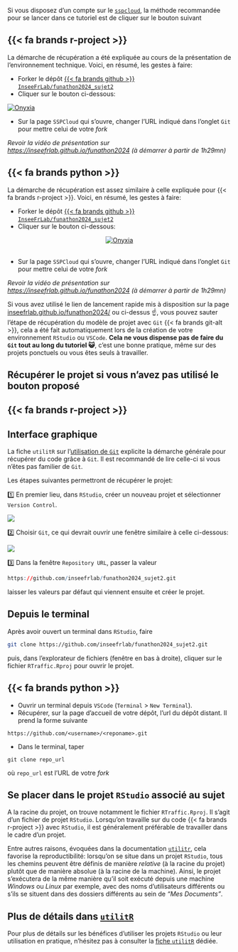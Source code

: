 


Si vous disposez d'un compte sur le [`sspcloud`](https://www.sspcloud.fr/),
la méthode recommandée pour se lancer dans ce tutoriel est de cliquer
sur le bouton suivant

::: {.panel-tabset group="language"}

## {{< fa brands r-project >}}

La démarche de récupération a été expliquée au cours de la présentation de l'environnement technique. Voici, en résumé, les gestes à faire:

- Forker le dépôt [{{< fa brands github >}} `InseeFrLab/funathon2024_sujet2`](https://github.com/InseeFrLab/funathon2024_sujet2)
- Cliquer sur le bouton ci-dessous:

```{=html}
<a href="https://datalab.sspcloud.fr/launcher/ide/rstudio?version=1.15.25&autoLaunch=false&networking.user.enabled=true&git.repository=«https%3A%2F%2Fgithub.com%2FInseeFrLab%2Ffunathon2024_sujet2.git»&onyxia.friendlyName=«config-funathon2024»&kubernetes.role=«admin»" target="_blank" rel="noopener"><img src="https://img.shields.io/badge/SSP%20Cloud-Ouvrir_dans_RStudio-blue?logo=rstudio&amp;logoColor=blue" alt="Onyxia"></a>
<br>
```

- Sur la page `SSPCloud` qui s'ouvre, changer l'URL indiqué dans l'onglet `Git` pour mettre celui de votre _fork_

_Revoir la vidéo de présentation sur [https://inseefrlab.github.io/funathon2024](https://inseefrlab.github.io/funathon2024) (à démarrer à partir de 1h29mn)_


## {{< fa brands python >}}

La démarche de récupération est assez similaire à celle expliquée pour {{< fa brands r-project >}}. Voici, en résumé, les gestes à faire:

- Forker le dépôt [{{< fa brands github >}} `InseeFrLab/funathon2024_sujet2`](https://github.com/InseeFrLab/funathon2024_sujet2)
- Cliquer sur le bouton ci-dessous:

```{=html}
<center>
<a href="https://datalab.sspcloud.fr/launcher/ide/vscode-python?version=1.11.35&autoLaunch=true&networking.user.enabled=true&git.repository=«https%3A%2F%2Fgithub.com%2Finseefrlab%2Ffunathon2024_sujet2.git»&git.cache=«36000»&kubernetes.role=«admin»" target="_blank" rel="noopener"><img src="https://img.shields.io/badge/SSP%20Cloud-Ouvrir_dans_VSCode-blue?logo=vscode&amp;logoColor=blue" alt="Onyxia"></a>
</center>
<br>
```

- Sur la page `SSPCloud` qui s'ouvre, changer l'URL indiqué dans l'onglet `Git` pour mettre celui de votre _fork_

_Revoir la vidéo de présentation sur [https://inseefrlab.github.io/funathon2024](https://inseefrlab.github.io/funathon2024) (à démarrer à partir de 1h29mn)_


:::

Si vous avez utilisé le lien de lancement rapide mis à disposition
sur la page [inseefrlab.github.io/funathon2024/](https://inseefrlab.github.io/funathon2024/)
ou ci-dessus ☝️, 
vous pouvez sauter l'étape de récupération du modèle de projet avec `Git` {{< fa brands git-alt >}}, cela
a été fait automatiquement lors de la création de votre environnement `RStudio` ou `VSCode`. 
__Cela ne vous dispense pas de faire du `Git` tout au long du tutoriel 😺__,
c'est une bonne pratique, même sur
des projets ponctuels ou vous êtes seuls à travailler. 

::: {.callout-note collapse="true"}
## Récupérer le projet si vous n'avez pas utilisé le bouton proposé

::::: {.panel-tabset group="language"}

## {{< fa brands r-project >}}

:::: {.panel-tabset}



## Interface graphique

La fiche `utilitR` sur l'[utilisation de `Git`](https://book.utilitr.org/03_Fiches_thematiques/Fiche_git_utilisation.html#recuperer-url
) explicite la démarche générale pour
récupérer du code grâce à `Git`. Il est recommandé de lire celle-ci si vous
n'êtes pas familier de `Git`. 

Les étapes suivantes permettront de récupérer le projet:

1️⃣ En premier lieu, dans `RStudio`, créer un nouveau projet et sélectionner `Version Control`. 

![](https://book.utilitr.org/pics_resized/git/create_project_1.png)

2️⃣ Choisir `Git`, ce qui devrait ouvrir une fenêtre similaire à celle ci-dessous:

![](https://book.utilitr.org/pics_resized/git/create_project_2.png)

3️⃣ Dans la fenêtre `Repository URL`, passer la valeur

```r
https://github.com/inseefrlab/funathon2024_sujet2.git
```

laisser les valeurs par défaut qui viennent ensuite et créer le projet. 


## Depuis le terminal

Après avoir ouvert un terminal dans `RStudio`, faire 

```bash
git clone https://github.com/inseefrlab/funathon2024_sujet2.git
```

puis, dans l'explorateur de fichiers (fenêtre en bas à droite), cliquer
sur le fichier `RTraffic.Rproj` pour ouvrir le projet. 
::::

## {{< fa brands python >}}

- Ouvrir un terminal depuis `VSCode` (`Terminal` > `New Terminal`).
- Récupérer, sur la page d’accueil de votre dépôt, l’url du dépôt distant. Il prend la forme suivante

```.python
https://github.com/<username>/<reponame>.git
```

- Dans le terminal, taper

```.python
git clone repo_url
```

où `repo_url` est l'URL de votre _fork_

:::::

:::


## Se placer dans le projet `RStudio` associé au sujet

A la racine du projet, on trouve notamment le fichier `RTraffic.Rproj`. Il s'agit d'un fichier de projet `RStudio`. Lorsqu'on travaille sur du code {{< fa brands r-project >}} avec `RStudio`, il est généralement préférable de travailler dans le cadre d'un projet. 

Entre autres raisons, évoquées dans la documentation [`utilitr`](https://book.utilitr.org/03_Fiches_thematiques/Fiche_rprojects.html), cela favorise la reproductibilité: lorsqu'on se situe dans un projet `RStudio`, tous les chemins peuvent être définis de manière *relative* (à la racine du projet) plutôt que de manière absolue (à la racine de la machine). Ainsi, le projet s'exécutera de la même manière qu'il soit exécuté depuis une machine _Windows_ ou _Linux_ par exemple, avec des noms d'utilisateurs différents ou s'ils se situent dans des dossiers différents au sein de _"Mes Documents"_.

::: {.callout-note collapse="true"}
## Plus de détails dans [`utilitR`](https://book.utilitr.org/03_Fiches_thematiques/Fiche_rprojects.html) 

Pour plus de détails sur les bénéfices d'utiliser les projets `RStudio` ou leur utilisation en pratique, n'hésitez pas à consulter la [fiche 
`utilitR`](https://book.utilitr.org/03_Fiches_thematiques/Fiche_rprojects.html) dédiée.
:::

